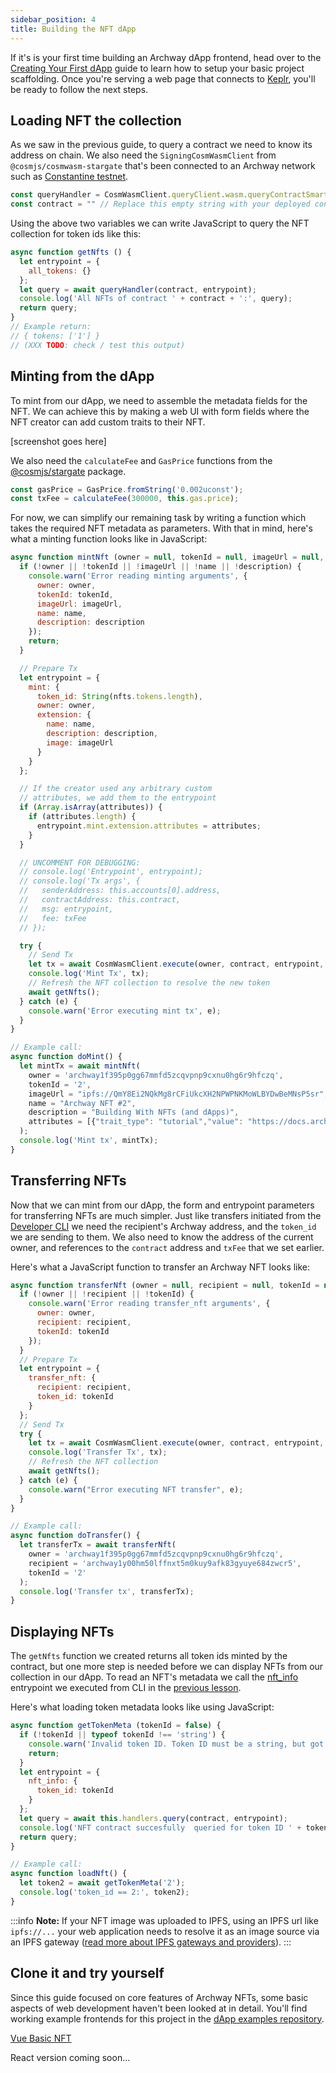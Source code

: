```yaml
---
sidebar_position: 4
title: Building the NFT dApp
---
```


If it's is your first time building an Archway dApp frontend, head over to the [Creating Your First dApp](../my-first-dapp/dapp.mdx) guide to learn how to setup your basic project scaffolding. Once you're serving a web page that connects to [Keplr](https://wallet.keplr.app/), you'll be ready to follow the next steps.

## Loading NFT the collection

As we saw in the previous guide, to query a contract we need to know its address on chain. We also need the `SigningCosmWasmClient` from `@cosmjs/cosmwasm-stargate` that's been connected to an Archway network such as [Constantine testnet](https://rpc.constantine-1.archway.tech/).

```js
const queryHandler = CosmWasmClient.queryClient.wasm.queryContractSmart; // For more on setting up this handler see the "Creating Your First dApp" guide (linked to above)
const contract = "" // Replace this empty string with your deployed contract address
```

Using the above two variables we can write JavaScript to query the NFT collection for token ids like this:

```js
async function getNfts () {
  let entrypoint = {
    all_tokens: {}
  };
  let query = await queryHandler(contract, entrypoint);
  console.log('All NFTs of contract ' + contract + ':', query);
  return query;
}
// Example return:
// { tokens: ['1'] }
// (XXX TODO: check / test this output)
```

## Minting from the dApp

To mint from our dApp, we need to assemble the metadata fields for the NFT. We can achieve this by making a web UI with form fields where the NFT creator can add custom traits to their NFT.

[screenshot goes here]

We also need the `calculateFee` and `GasPrice` functions from the [@cosmjs/stargate](https://www.npmjs.com/package/@cosmjs/stargate) package.

```js
const gasPrice = GasPrice.fromString('0.002uconst');
const txFee = calculateFee(300000, this.gas.price);
```

For now, we can simplify our remaining task by writing a function which takes the required NFT metadata as parameters. With that in mind, here's what a minting function looks like in JavaScript:

```js
async function mintNft (owner = null, tokenId = null, imageUrl = null, name = null, description = null, attributes = []) {
  if (!owner || !tokenId || !imageUrl || !name || !description) {
    console.warn('Error reading minting arguments', {
      owner: owner, 
      tokenId: tokenId, 
      imageUrl: imageUrl, 
      name: name, 
      description: description
    });
    return;
  }

  // Prepare Tx
  let entrypoint = {
    mint: {
      token_id: String(nfts.tokens.length),
      owner: owner,
      extension: {
        name: name,
        description: description,
        image: imageUrl
      }
    }
  };

  // If the creator used any arbitrary custom
  // attributes, we add them to the entrypoint
  if (Array.isArray(attributes)) {
    if (attributes.length) {
      entrypoint.mint.extension.attributes = attributes;
    }
  }

  // UNCOMMENT FOR DEBUGGING:
  // console.log('Entrypoint', entrypoint);
  // console.log('Tx args', {
  //   senderAddress: this.accounts[0].address, 
  //   contractAddress: this.contract, 
  //   msg: entrypoint, 
  //   fee: txFee
  // });

  try {
    // Send Tx
    let tx = await CosmWasmClient.execute(owner, contract, entrypoint, txFee);
    console.log('Mint Tx', tx);
    // Refresh the NFT collection to resolve the new token
    await getNfts();
  } catch (e) {
    console.warn('Error executing mint tx', e);
  }
}

// Example call:
async function doMint() {
  let mintTx = await mintNft(
    owner = 'archway1f395p0gg67mmfd5zcqvpnp9cxnu0hg6r9hfczq', 
    tokenId = '2', 
    imageUrl = "ipfs://QmY8Ei2NQkMg8rCFiUkcXH2NPWPNKMoWLBYDwBeMNsP5sr", 
    name = "Archway NFT #2", 
    description = "Building With NFTs (and dApps)", 
    attributes = [{"trait_type": "tutorial","value": "https://docs.archway.io/docs/create/guides/nft-project/deploy"}]
  );
  console.log('Mint tx', mintTx);
}
```

## Transferring NFTs 

Now that we can mint from our dApp, the form and entrypoint parameters for transferring NFTs are much simpler. Just like transfers initiated from the [Developer CLI](https://www.npmjs.com/package/@archwayhq/cli) we need the recipient's Archway address, and the `token_id` we are sending to them. We also need to know the address of the current owner, and references to the `contract` address and `txFee` that we set earlier.

Here's what a JavaScript function to transfer an Archway NFT looks like:

```js
async function transferNft (owner = null, recipient = null, tokenId = null) {
  if (!owner || !recipient || !tokenId) {
    console.warn('Error reading transfer_nft arguments', {
      owner: owner,
      recipient: recipient,
      tokenId: tokenId
    });
  }
  // Prepare Tx
  let entrypoint = {
    transfer_nft: {
      recipient: recipient,
      token_id: tokenId
    }
  };
  // Send Tx
  try {
    let tx = await CosmWasmClient.execute(owner, contract, entrypoint, txFee);
    console.log('Transfer Tx', tx);
    // Refresh the NFT collection
    await getNfts();
  } catch (e) {
    console.warn("Error executing NFT transfer", e);
  }
}

// Example call:
async function doTransfer() {
  let transferTx = await transferNft(
    owner = 'archway1f395p0gg67mmfd5zcqvpnp9cxnu0hg6r9hfczq', 
    recipient = 'archway1y00hm50lffnxt5m0kuy9afk83gyuye684zwcr5', 
    tokenId = '2'
  );
  console.log('Transfer tx', transferTx);
}
```

## Displaying NFTs

The `getNfts` function we created returns all token ids minted by the contract, but one more step is needed before we can display NFTs from our collection in our dApp. To read an NFT's metadata we call the [nft_info](https://github.com/CosmWasm/cw-nfts/blob/v0.9.3/contracts/cw721-base/src/query.rs#L33-L39) entrypoint we executed from CLI in the [previous lesson](./interact.md).

Here's what loading token metadata looks like using JavaScript:

```js
async function getTokenMeta (tokenId = false) {
  if (!tokenId || typeof tokenId !== 'string') {
    console.warn('Invalid token ID. Token ID must be a string, but got ' + typeof tokenId);
    return;
  }
  let entrypoint = {
    nft_info: {
      token_id: tokenId
    }
  };
  let query = await this.handlers.query(contract, entrypoint);
  console.log('NFT contract succesfully  queried for token ID ' + tokenId, query);
  return query;
}

// Example call:
async function loadNft() {
  let token2 = await getTokenMeta('2');
  console.log('token_id == 2:', token2);
}
```

:::info
**Note:** If your NFT image was uploaded to IPFS, using an IPFS url like `ipfs://...` your web application needs to resolve it as an image source via an IPFS gateway ([read more about IPFS gateways and providers](https://docs.ipfs.io/concepts/ipfs-gateway/)).
:::

## Clone it and try yourself

Since this guide focused on core features of Archway NFTs, some basic aspects of web development haven't been looked at in detail. You'll find working example frontends for this project in the [dApp examples repository](https://github.com/archway-network/dApp-examples).


<Tabs>
  <TabItem value="vue" label="Vue.js" default>
    <a href="https://github.com/archway-network/dApp-examples/tree/main/vuejs/nft-basic" target="_blank">Vue Basic NFT</a>
  </TabItem>
  <TabItem value="react" label="React">
    <p>React version coming soon...</p>
  </TabItem>
</Tabs>